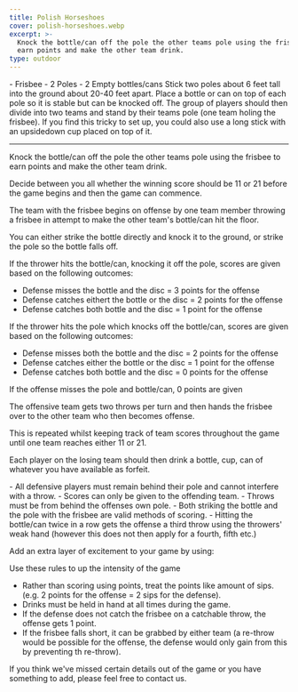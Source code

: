 ```yaml
---
title: Polish Horseshoes
cover: polish-horseshoes.webp
excerpt: >-
  Knock the bottle/can off the pole the other teams pole using the frisbee to
  earn points and make the other team drink.
type: outdoor
---
```


<GameHero
  cover="/BeerGoggleGames/images/polish-horseshoes.webp"
  alt="Polish Horseshoes"
/>

<GameSection title="Equipment" icon="/BeerGoggleGames/images/liquor.webp">
-   Frisbee
-   2 Poles
-   2 Empty bottles/cans
</GameSection>

<GameSection title="Setup" icon="/BeerGoggleGames/images/settings.webp">
Stick two poles about 6 feet tall into the ground about 20-40 feet apart. Place a bottle or can on top of each pole so it is stable but can be knocked off. The group of players should then divide into two teams and stand by their teams pole (one team holing the frisbee). If you find this tricky to set up, you could also use a long stick with an upsidedown cup placed on top of it.

* * *
</GameSection>

<GameSection title="Aim of the Game" icon="/BeerGoggleGames/images/target.webp">
<p>Knock the bottle/can off the pole the other teams pole using the frisbee to earn points and make the other team drink.</p>
</GameSection>

<GameSection title="How to Play" icon="/BeerGoggleGames/images/question.webp">
Decide between you all whether the winning score should be 11 or 21 before the game begins and then the game can commence.

The team with the frisbee begins on offense by one team member throwing a frisbee in attempt to make the other team's bottle/can hit the floor.

You can either strike the bottle directly and knock it to the ground, or strike the pole so the bottle falls off.

If the thrower hits the bottle/can, knocking it off the pole, scores are given based on the following outcomes:

-   Defense misses the bottle and the disc = 3 points for the offense
-   Defense catches eithert the bottle or the disc = 2 points for the offense
-   Defense catches both bottle and the disc = 1 point for the offense

If the thrower hits the pole which knocks off the bottle/can, scores are given based on the following outcomes:

-   Defense misses both the bottle and the disc = 2 points for the offense
-   Defense catches either the bottle or the disc = 1 point for the offense
-   Defense catches both bottle and the disc = 0 points for the offense

If the offense misses the pole and bottle/can, 0 points are given

The offensive team gets two throws per turn and then hands the frisbee over to the other team who then becomes offense.

This is repeated whilst keeping track of team scores throughout the game until one team reaches either 11 or 21.

Each player on the losing team should then drink a bottle, cup, can of whatever you have available as forfeit.
</GameSection>

<GameSection title="Rules" icon="/BeerGoggleGames/images/rules.webp">
-   All defensive players must remain behind their pole and cannot interfere with a throw.
-   Scores can only be given to the offending team.
-   Throws must be from behind the offenses own pole.
-   Both striking the bottle and the pole with the frisbee are valid methods of scoring.
-   Hitting the bottle/can twice in a row gets the offense a third throw using the throwers' weak hand (however this does not then apply for a fourth, fifth etc.)
</GameSection>

<GameSection title="Special Edition" icon="/BeerGoggleGames/images/special.webp">
<p>Add an extra layer of excitement to your game by using:</p>
</GameSection>

<GameSection title="**Quick Sip Rules**" icon="/BeerGoggleGames/images/question.webp">
Use these rules to up the intensity of the game

-   Rather than scoring using points, treat the points like amount of sips. (e.g. 2 points for the offense = 2 sips for the defense).
-   Drinks must be held in hand at all times during the game.
-   If the defense does not catch the frisbee on a catchable throw, the offense gets 1 point.
-   If the frisbee falls short, it can be grabbed by either team (a re-throw would be possible for the offense, the defense would only gain from this by preventing th re-throw).
</GameSection>

<ShareButtons title="Polish Horseshoes" />

<FeedbackCard>
<p>If you think we've missed certain details out of the game or you have something to add, please feel free to contact us.</p>
</FeedbackCard>
